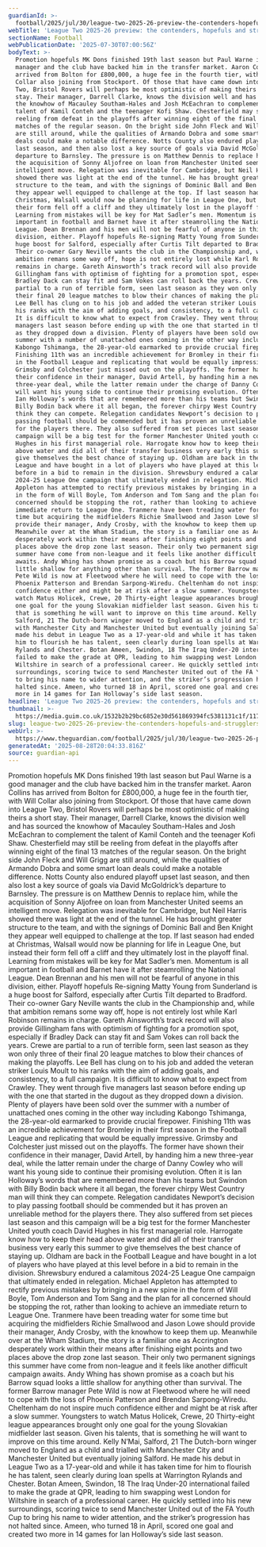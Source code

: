 ```yaml
---
guardianId: >-
  football/2025/jul/30/league-two-2025-26-preview-the-contenders-hopefuls-and-strugglers
webTitle: 'League Two 2025-26 preview: the contenders, hopefuls and strugglers'
sectionName: Football
webPublicationDate: '2025-07-30T07:00:56Z'
bodyText: >-
  Promotion hopefuls MK Dons finished 19th last season but Paul Warne is a good
  manager and the club have backed him in the transfer market. Aaron Collins has
  arrived from Bolton for £800,000, a huge fee in the fourth tier, with Will
  Collar also joining from Stockport. Of those that have came down into League
  Two, Bristol Rovers will perhaps be most optimistic of making theirs a short
  stay. Their manager, Darrell Clarke, knows the division well and has sourced
  the knowhow of Macauley Southam-Hales and Josh McEachran to complement the
  talent of Kamil Conteh and the teenager Kofi Shaw. Chesterfield may still be
  reeling from defeat in the playoffs after winning eight of the final 13
  matches of the regular season. On the bright side John Fleck and Will Grigg
  are still around, while the qualities of Armando Dobra and some smart loan
  deals could make a notable difference. Notts County also endured playoff upset
  last season, and then also lost a key source of goals via David McGoldrick’s
  departure to Barnsley. The pressure is on Matthew Dennis to replace him, while
  the acquisition of Sonny Aljofree on loan from Manchester United seems an
  intelligent move. Relegation was inevitable for Cambridge, but Neil Harris
  showed there was light at the end of the tunnel. He has brought greater
  structure to the team, and with the signings of Dominic Ball and Ben Knight
  they appear well equipped to challenge at the top. If last season had ended at
  Christmas, Walsall would now be planning for life in League One, but instead
  their form fell off a cliff and they ultimately lost in the playoff final.
  Learning from mistakes will be key for Mat Sadler’s men. Momentum is all
  important in football and Barnet have it after steamrolling the National
  League. Dean Brennan and his men will not be fearful of anyone in this
  division, either. Playoff hopefuls Re-signing Matty Young from Sunderland is a
  huge boost for Salford, especially after Curtis Tilt departed to Bradford.
  Their co-owner Gary Neville wants the club in the Championship and, while that
  ambition remans some way off, hope is not entirely lost while Karl Robinson
  remains in charge. Gareth Ainsworth’s track record will also provide
  Gillingham fans with optimism of fighting for a promotion spot, especially if
  Bradley Dack can stay fit and Sam Vokes can roll back the years. Crewe are
  partial to a run of terrible form, seen last season as they won only three of
  their final 20 league matches to blow their chances of making the playoffs.
  Lee Bell has clung on to his job and added the veteran striker Louis Moult to
  his ranks with the aim of adding goals, and consistency, to a full campaign.
  It is difficult to know what to expect from Crawley. They went through five
  managers last season before ending up with the one that started in the dugout
  as they dropped down a division. Plenty of players have been sold over the
  summer with a number of unattached ones coming in the other way including
  Kabongo Tshimanga, the 28-year-old earmarked to provide crucial firepower.
  Finishing 11th was an incredible achievement for Bromley in their first season
  in the Football League and replicating that would be equally impressive.
  Grimsby and Colchester just missed out on the playoffs. The former have shown
  their confidence in their manager, David Artell, by handing him a new
  three-year deal, while the latter remain under the charge of Danny Cowley who
  will want his young side to continue their promising evolution. Often it is
  Ian Holloway’s words that are remembered more than his teams but Swindon with
  Billy Bodin back where it all began, the forever chirpy West Country man will
  think they can compete. Relegation candidates Newport’s decision to play
  passing football should be commended but it has proven an unreliable method
  for the players there. They also suffered from set pieces last season and this
  campaign will be a big test for the former Manchester United youth coach David
  Hughes in his first managerial role. Harrogate know how to keep their head
  above water and did all of their transfer business very early this summer to
  give themselves the best chance of staying up. Oldham are back in the Football
  League and have bought in a lot of players who have played at this level
  before in a bid to remain in the division. Shrewsbury endured a calamitous
  2024-25 League One campaign that ultimately ended in relegation. Michael
  Appleton has attempted to rectify previous mistakes by bringing in a new spine
  in the form of Will Boyle, Tom Anderson and Tom Sang and the plan for all
  concerned should be stopping the rot, rather than looking to achieve an
  immediate return to League One. Tranmere have been treading water for some
  time but acquiring the midfielders Richie Smallwood and Jason Lowe should
  provide their manager, Andy Crosby, with the knowhow to keep them up.
  Meanwhile over at the Wham Stadium, the story is a familiar one as Accrington
  desperately work within their means after finishing eight points and two
  places above the drop zone last season. Their only two permanent signings this
  summer have come from non-league and it feels like another difficult campaign
  awaits. Andy Whing has shown promise as a coach but his Barrow squad looks a
  little shallow for anything other than survival. The former Barrow manager
  Pete Wild is now at Fleetwood where he will need to cope with the loss of
  Phoenix Patterson and Brendan Sarpong-Wiredu. Cheltenham do not inspire much
  confidence either and might be at risk after a slow summer. Youngsters to
  watch Matus Holicek, Crewe, 20 Thirty-eight league appearances brought only
  one goal for the young Slovakian midfielder last season. Given his talents,
  that is something he will want to improve on this time around. Kelly N’Mai,
  Salford, 21 The Dutch-born winger moved to England as a child and trialled
  with Manchester City and Manchester United but eventually joining Salford. He
  made his debut in League Two as a 17-year-old and while it has taken time for
  him to flourish he has talent, seen clearly during loan spells at Warrington
  Rylands and Chester. Botan Ameen, Swindon, 18 The Iraq Under-20 international
  failed to make the grade at QPR, leading to him swapping west London for
  Wiltshire in search of a professional career. He quickly settled into his new
  surroundings, scoring twice to send Manchester United out of the FA Youth Cup
  to bring his name to wider attention, and the striker’s progression has not
  halted since. Ameen, who turned 18 in April, scored one goal and created two
  more in 14 games for Ian Holloway’s side last season.
headline: 'League Two 2025-26 preview: the contenders, hopefuls and strugglers'
thumbnail: >-
  https://media.guim.co.uk/1532b2b29bc6852e30d561869394fc5381131c1f/1170_452_2048_1639/500.jpg
slug: league-two-2025-26-preview-the-contenders-hopefuls-and-strugglers
webUrl: >-
  https://www.theguardian.com/football/2025/jul/30/league-two-2025-26-preview-the-contenders-hopefuls-and-strugglers
generatedAt: '2025-08-28T20:04:33.816Z'
source: guardian-api
---
```

Promotion hopefuls MK Dons finished 19th last season but Paul Warne is a good manager and the club have backed him in the transfer market. Aaron Collins has arrived from Bolton for £800,000, a huge fee in the fourth tier, with Will Collar also joining from Stockport. Of those that have came down into League Two, Bristol Rovers will perhaps be most optimistic of making theirs a short stay. Their manager, Darrell Clarke, knows the division well and has sourced the knowhow of Macauley Southam-Hales and Josh McEachran to complement the talent of Kamil Conteh and the teenager Kofi Shaw. Chesterfield may still be reeling from defeat in the playoffs after winning eight of the final 13 matches of the regular season. On the bright side John Fleck and Will Grigg are still around, while the qualities of Armando Dobra and some smart loan deals could make a notable difference. Notts County also endured playoff upset last season, and then also lost a key source of goals via David McGoldrick’s departure to Barnsley. The pressure is on Matthew Dennis to replace him, while the acquisition of Sonny Aljofree on loan from Manchester United seems an intelligent move. Relegation was inevitable for Cambridge, but Neil Harris showed there was light at the end of the tunnel. He has brought greater structure to the team, and with the signings of Dominic Ball and Ben Knight they appear well equipped to challenge at the top. If last season had ended at Christmas, Walsall would now be planning for life in League One, but instead their form fell off a cliff and they ultimately lost in the playoff final. Learning from mistakes will be key for Mat Sadler’s men. Momentum is all important in football and Barnet have it after steamrolling the National League. Dean Brennan and his men will not be fearful of anyone in this division, either. Playoff hopefuls Re-signing Matty Young from Sunderland is a huge boost for Salford, especially after Curtis Tilt departed to Bradford. Their co-owner Gary Neville wants the club in the Championship and, while that ambition remans some way off, hope is not entirely lost while Karl Robinson remains in charge. Gareth Ainsworth’s track record will also provide Gillingham fans with optimism of fighting for a promotion spot, especially if Bradley Dack can stay fit and Sam Vokes can roll back the years. Crewe are partial to a run of terrible form, seen last season as they won only three of their final 20 league matches to blow their chances of making the playoffs. Lee Bell has clung on to his job and added the veteran striker Louis Moult to his ranks with the aim of adding goals, and consistency, to a full campaign. It is difficult to know what to expect from Crawley. They went through five managers last season before ending up with the one that started in the dugout as they dropped down a division. Plenty of players have been sold over the summer with a number of unattached ones coming in the other way including Kabongo Tshimanga, the 28-year-old earmarked to provide crucial firepower. Finishing 11th was an incredible achievement for Bromley in their first season in the Football League and replicating that would be equally impressive. Grimsby and Colchester just missed out on the playoffs. The former have shown their confidence in their manager, David Artell, by handing him a new three-year deal, while the latter remain under the charge of Danny Cowley who will want his young side to continue their promising evolution. Often it is Ian Holloway’s words that are remembered more than his teams but Swindon with Billy Bodin back where it all began, the forever chirpy West Country man will think they can compete. Relegation candidates Newport’s decision to play passing football should be commended but it has proven an unreliable method for the players there. They also suffered from set pieces last season and this campaign will be a big test for the former Manchester United youth coach David Hughes in his first managerial role. Harrogate know how to keep their head above water and did all of their transfer business very early this summer to give themselves the best chance of staying up. Oldham are back in the Football League and have bought in a lot of players who have played at this level before in a bid to remain in the division. Shrewsbury endured a calamitous 2024-25 League One campaign that ultimately ended in relegation. Michael Appleton has attempted to rectify previous mistakes by bringing in a new spine in the form of Will Boyle, Tom Anderson and Tom Sang and the plan for all concerned should be stopping the rot, rather than looking to achieve an immediate return to League One. Tranmere have been treading water for some time but acquiring the midfielders Richie Smallwood and Jason Lowe should provide their manager, Andy Crosby, with the knowhow to keep them up. Meanwhile over at the Wham Stadium, the story is a familiar one as Accrington desperately work within their means after finishing eight points and two places above the drop zone last season. Their only two permanent signings this summer have come from non-league and it feels like another difficult campaign awaits. Andy Whing has shown promise as a coach but his Barrow squad looks a little shallow for anything other than survival. The former Barrow manager Pete Wild is now at Fleetwood where he will need to cope with the loss of Phoenix Patterson and Brendan Sarpong-Wiredu. Cheltenham do not inspire much confidence either and might be at risk after a slow summer. Youngsters to watch Matus Holicek, Crewe, 20 Thirty-eight league appearances brought only one goal for the young Slovakian midfielder last season. Given his talents, that is something he will want to improve on this time around. Kelly N’Mai, Salford, 21 The Dutch-born winger moved to England as a child and trialled with Manchester City and Manchester United but eventually joining Salford. He made his debut in League Two as a 17-year-old and while it has taken time for him to flourish he has talent, seen clearly during loan spells at Warrington Rylands and Chester. Botan Ameen, Swindon, 18 The Iraq Under-20 international failed to make the grade at QPR, leading to him swapping west London for Wiltshire in search of a professional career. He quickly settled into his new surroundings, scoring twice to send Manchester United out of the FA Youth Cup to bring his name to wider attention, and the striker’s progression has not halted since. Ameen, who turned 18 in April, scored one goal and created two more in 14 games for Ian Holloway’s side last season.
